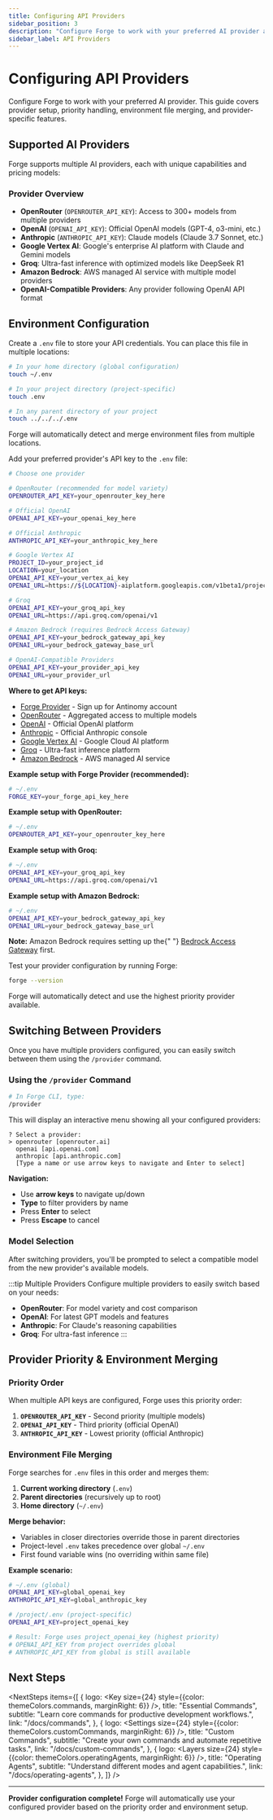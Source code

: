 ```yaml
---
title: Configuring API Providers
sidebar_position: 3
description: "Configure Forge to work with your preferred AI provider and understand provider priority."
sidebar_label: API Providers
---
```



# Configuring API Providers

Configure Forge to work with your preferred AI provider. This guide covers provider setup, priority handling, environment file merging, and provider-specific features.

## Supported AI Providers

Forge supports multiple AI providers, each with unique capabilities and pricing models:

### Provider Overview

- **OpenRouter** (`OPENROUTER_API_KEY`): Access to 300+ models from multiple providers
- **OpenAI** (`OPENAI_API_KEY`): Official OpenAI models (GPT-4, o3-mini, etc.)
- **Anthropic** (`ANTHROPIC_API_KEY`): Claude models (Claude 3.7 Sonnet, etc.)
- **Google Vertex AI**: Google's enterprise AI platform with Claude and Gemini models
- **Groq**: Ultra-fast inference with optimized models like DeepSeek R1
- **Amazon Bedrock**: AWS managed AI service with multiple model providers
- **OpenAI-Compatible Providers**: Any provider following OpenAI API format

## Environment Configuration

<Steps>
  <Step title="Create Environment File">

Create a `.env` file to store your API credentials. You can place this file in multiple locations:

```bash
# In your home directory (global configuration)
touch ~/.env

# In your project directory (project-specific)
touch .env

# In any parent directory of your project
touch ../../../.env
```

<div className="mt-2 text-[15px] text-gray-600">
  Forge will automatically detect and merge environment files from multiple locations.
</div>

  </Step>
  
  <Step title="Add API Credentials">

Add your preferred provider's API key to the `.env` file:

```bash
# Choose one provider

# OpenRouter (recommended for model variety)
OPENROUTER_API_KEY=your_openrouter_key_here

# Official OpenAI
OPENAI_API_KEY=your_openai_key_here

# Official Anthropic
ANTHROPIC_API_KEY=your_anthropic_key_here

# Google Vertex AI
PROJECT_ID=your_project_id
LOCATION=your_location
OPENAI_API_KEY=your_vertex_ai_key
OPENAI_URL=https://${LOCATION}-aiplatform.googleapis.com/v1beta1/projects/${PROJECT_ID}/locations/${LOCATION}/endpoints/openapi

# Groq
OPENAI_API_KEY=your_groq_api_key
OPENAI_URL=https://api.groq.com/openai/v1

# Amazon Bedrock (requires Bedrock Access Gateway)
OPENAI_API_KEY=your_bedrock_gateway_api_key
OPENAI_URL=your_bedrock_gateway_base_url

# OpenAI-Compatible Providers
OPENAI_API_KEY=your_provider_api_key
OPENAI_URL=your_provider_url
```

**Where to get API keys:**

- [Forge Provider](https://app.forgecode.dev/app/) - Sign up for Antinomy account
- [OpenRouter](https://openrouter.ai/) - Aggregated access to multiple models
- [OpenAI](https://platform.openai.com/) - Official OpenAI platform
- [Anthropic](https://console.anthropic.com/) - Official Anthropic console
- [Google Vertex AI](https://cloud.google.com/vertex-ai) - Google Cloud AI platform
- [Groq](https://console.groq.com/) - Ultra-fast inference platform
- [Amazon Bedrock](https://aws.amazon.com/bedrock/) - AWS managed AI service

**Example setup with Forge Provider (recommended):**

```bash
# ~/.env
FORGE_KEY=your_forge_api_key_here
```

**Example setup with OpenRouter:**

```bash
# ~/.env
OPENROUTER_API_KEY=your_openrouter_key_here
```

**Example setup with Groq:**

```bash
# ~/.env
OPENAI_API_KEY=your_groq_api_key
OPENAI_URL=https://api.groq.com/openai/v1
```

**Example setup with Amazon Bedrock:**

```bash
# ~/.env
OPENAI_API_KEY=your_bedrock_gateway_api_key
OPENAI_URL=your_bedrock_gateway_base_url
```

<div className="mt-2 text-[15px] text-gray-600">
  <strong>Note:</strong> Amazon Bedrock requires setting up the{" "}
  <a href="https://github.com/aws-samples/bedrock-access-gateway">Bedrock Access Gateway</a> first.
</div>

  </Step>
  
  <Step title="Verify Configuration">

Test your provider configuration by running Forge:

```bash
forge --version
```

Forge will automatically detect and use the highest priority provider available.

  </Step>
</Steps>

## Switching Between Providers

Once you have multiple providers configured, you can easily switch between them using the `/provider` command.

### Using the `/provider` Command

```bash
# In Forge CLI, type:
/provider
```

This will display an interactive menu showing all your configured providers:

```
? Select a provider:
> openrouter [openrouter.ai]
  openai [api.openai.com]
  anthropic [api.anthropic.com]
  [Type a name or use arrow keys to navigate and Enter to select]
```

**Navigation:**

- Use **arrow keys** to navigate up/down
- **Type** to filter providers by name
- Press **Enter** to select
- Press **Escape** to cancel

### Model Selection

After switching providers, you'll be prompted to select a compatible model from the new provider's available models.

:::tip Multiple Providers
Configure multiple providers to easily switch based on your needs:

- **OpenRouter**: For model variety and cost comparison
- **OpenAI**: For latest GPT models and features
- **Anthropic**: For Claude's reasoning capabilities
- **Groq**: For ultra-fast inference
  :::

## Provider Priority & Environment Merging

### Priority Order

When multiple API keys are configured, Forge uses this priority order:

1. **`OPENROUTER_API_KEY`** - Second priority (multiple models)
2. **`OPENAI_API_KEY`** - Third priority (official OpenAI)
3. **`ANTHROPIC_API_KEY`** - Lowest priority (official Anthropic)

### Environment File Merging

Forge searches for `.env` files in this order and merges them:

1. **Current working directory** (`.env`)
2. **Parent directories** (recursively up to root)
3. **Home directory** (`~/.env`)

**Merge behavior:**

- Variables in closer directories override those in parent directories
- Project-level `.env` takes precedence over global `~/.env`
- First found variable wins (no overriding within same file)

**Example scenario:**

```bash
# ~/.env (global)
OPENAI_API_KEY=global_openai_key
ANTHROPIC_API_KEY=global_anthropic_key

# /project/.env (project-specific)
OPENAI_API_KEY=project_openai_key

# Result: Forge uses project_openai_key (highest priority)
# OPENAI_API_KEY from project overrides global
# ANTHROPIC_API_KEY from global is still available
```

## Next Steps


<NextSteps
  items={[
    {
      logo: <Key size={24} style={{color: themeColors.commands, marginRight: 6}} />,
      title: "Essential Commands",
      subtitle: "Learn core commands for productive development workflows.",
      link: "/docs/commands",
    },
    {
      logo: <Settings size={24} style={{color: themeColors.customCommands, marginRight: 6}} />,
      title: "Custom Commands",
      subtitle: "Create your own commands and automate repetitive tasks.",
      link: "/docs/custom-commands",
    },
    {
      logo: <Layers size={24} style={{color: themeColors.operatingAgents, marginRight: 6}} />,
      title: "Operating Agents",
      subtitle: "Understand different modes and agent capabilities.",
      link: "/docs/operating-agents",
    },
  ]}
/>

---

**Provider configuration complete!** Forge will automatically use your configured provider based on the priority order and environment setup.
